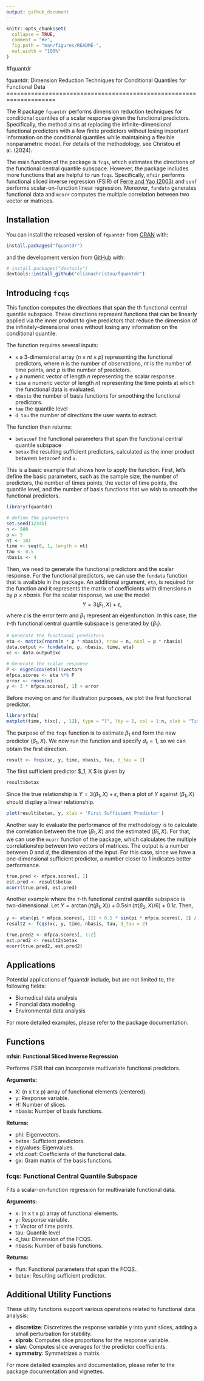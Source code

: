 ```yaml
---
output: github_document
---
```


<!-- README.md is generated from README.Rmd. Please edit that file -->

```r
knitr::opts_chunk$set(
  collapse = TRUE,
  comment = "#>",
  fig.path = "man/figures/README-",
  out.width = "100%"
)
```

#fquantdr

<!-- badges: start -->
<!-- [![Build Status](https://travis-ci.com/elianachristou/fquantdr.svg?branch=master)](https://travis-ci.com/elianachristou/fquantdr) -->
<!-- badges: end -->

fquantdr: Dimension Reduction Techniques for Conditional Quantiles for 
    Functional Data
====================================================================

The R package `fquantdr` performs dimension reduction techniques for conditional quantiles of a scalar response given the functional predictors.  Specifically, the method aims at replacing the infinite-dimensional functional predictors with a few finite predictors without losing important information on the conditional quantiles while maintaining a flexible nonparametric model.  For details of the methodology, see Christou et al.\ (2024).
<!-- [Christou, E., Solea, E., Wang, S., and Song, J. (2024+) Sufficient Dimension Reduction for Conditional Quantiles for Functional Data. *Journal*, volume, pages](link) -->

The main function of the package is `fcqs`, which estimates the directions of the functional central quantile subspace.  However, the package includes more functions that are helpful to run `fcqs`.  Specifically, `mfsir` performs functional sliced inverse regression (FSIR) of [Ferre and Yao (2003)](https://doi.org/10.1080/0233188031000112845) and `sonf` performs scalar-on-function linear regression.  Moreover, `fundata` generates functional data and `mcorr` computes the multiple correlation between two vector or matrices.  

## Installation
You can install the released version of `fquantdr` from [CRAN](https://CRAN.R-project.org) with: 

``` r
install.packages("fquantdr")
```

and the development version from [GitHub](https://github.com/) with:

``` r
# install.packages("devtools")
devtools::install_github("elianachristou/fquantdr")
```

## Introducing `fcqs`

This function computes the directions that span the \eqn{\tau}th functional central quantile subspace. These directions represent functions that can
be linearly applied via the inner product to give predictors that reduce the dimension of the infinitely-dimensional ones without losing any information on the conditional quantile.  

The function requires several inputs:

* `x` a 3-dimensional array ($n \times nt \times p$) representing the functional predictors, where $n$ is the number of observations, $nt$ is the number of time points, and $p$ is the number of predictors.
* `y` a numeric vector of length $n$ representing the scalar response.
* `time` a numeric vector of length $nt$ representing the time points at which the functional data is evaluated.
* `nbasis` the number of basis functions for smoothing the functional predictors.
* `tau` the quantile level 
* `d_tau` the number of directions the user wants to extract. 

The function then returns:

* `betacoef` the functional parameters that span the functional central quantile subspace
* `betax` the resulting sufficient predictors, calculated as the inner product between `betacoef` and `x`.

This is a basic example that shows how to apply the function.  First, let's define the basic parameters, such as the sample size, the number of predictors, the number of times points, the vector of time points, the quantile level, and the number of basis functions that we wish to smooth the functional predictors.    

```r
library(fquantdr)

# define the parameters
set.seed(12345)
n <- 500
p <- 5
nt <- 101
time <- seq(0, 1, length = nt)
tau <- 0.5
nbasis <- 4
```

Then, we need to generate the functional predictors and the scalar response.  For the functional predictors, we can use the `fundata` function that is available in the package.  An additional argument, `eta`, is required for the function and it represents the matrix of coefficients with dimensions $n$ by $p \times nbasis$.  For the scalar response, we use the model $$Y = 3 \langle \beta_1, X \rangle + \epsilon,$$ where $\epsilon$ is the error term and $\beta_1$ represent an eigenfunction.  In this case, the $\tau$-th functional central quantile subspace is generated by $\{\beta_1\}$.  

```r
# Generate the functional predictors
eta <- matrix(rnorm(n * p * nbasis), nrow = n, ncol = p * nbasis)
data.output <- fundata(n, p, nbasis, time, eta)
xc <- data.output$xc

# Generate the scalar response
P <- eigen(cov(eta))$vectors
mfpca.scores <- eta %*% P
error <- rnorm(n)
y <- 3 * mfpca.scores[, 1] + error
```

Before moving on and for illustration purposes, we plot the first functional predictor.

```r
library(fda)
matplot(time, t(xc[, , 1]), type = "l", lty = 1, col = 1:n, xlab = "Time", ylab = "Value", main = paste("Functional Predictor", 1))
```

The purpose of the `fcqs` function is to estimate $\beta_1$ and form the new predictor $\langle \beta_1, X \rangle$.  We now run the function and specify $d_\tau = 1$, so we can obtain the first direction.  

```r
result <- fcqs(xc, y, time, nbasis, tau, d_tau = 1)
```

The first sufficient predictor $\langle \beta_1, X \rangle $ is given by

```r
result$betax
```

Since the true relationship is $Y = 3 \langle \beta_1, X \rangle + \epsilon$, then a plot of $Y$ against $\langle \beta_1, X \rangle$ should display a linear relationship.  

```r
plot(result$betax, y, xlab = 'First Sufficient Predictor')
```

Another way to evaluate the performance of the methodology is to calculate the correlation between the true $\langle \beta_1, X \rangle$ and the estimated $\langle \widehat{\beta}_1, X \rangle$.  For that, we can use the `mcorr` function of the package, which calculates the multiple correlationship between two vectors of matrices.  The output is a number between 0 and $d$, the dimension of the input.  For this case, since we have a one-dimensional sufficient predictor, a number closer to 1 indicates better performance.

```r
true.pred <- mfpca.scores[, 1]
est.pred <- result$betax
mcorr(true.pred, est.pred)
```

Another example where the $\tau$-th functional central quantile subspace is two-dimensional.  Let $Y = \arctan(\pi \langle \beta_1, X \rangle) + 0.5 \sin(\pi \langle \beta_2, X \rangle / 6) + 0.1 \epsilon$.  Then,

```r
y <- atan(pi * mfpca.scores[, 1]) + 0.5 * sin(pi * mfpca.scores[, 2] / 6) + 0.1 * error
result2 <- fcqs(xc, y, time, nbasis, tau, d_tau = 2)

true.pred2 <- mfpca.scores[, 1:2]
est.pred2 <- result2$betax
mcorr(true.pred2, est.pred2)
```




















## Applications
Potential applications of fquantdr include, but are not limited to, the following fields:

* Biomedical data analysis
* Financial data modeling
* Environmental data analysis

For more detailed examples, please refer to the package documentation.

## Functions
__mfsir: Functional Sliced Inverse Regression__

Performs FSIR that can incorporate multivariate functional predictors.

__Arguments:__

* X: (n x t x p) array of functional elements (centered).
* y: Response variable.
* H: Number of slices.
* nbasis: Number of basis functions.

__Returns:__

* phi: Eigenvectors.
* betas: Sufficient predictors.
* eigvalues: Eigenvalues.
* xfd.coef: Coefficients of the functional data.
* gx: Gram matrix of the basis functions.

### fcqs: Functional Central Quantile Subspace
Fits a scalar-on-function regression for multivariate functional data.

__Arguments:__

* x: (n x t x p) array of functional elements.
* y: Response variable.
* t: Vector of time points.
* tau: Quantile level
* d_tau: Dimension of the FCQS.
* nbasis: Number of basis functions.

__Returns:__

* ffun: Functional parameters that span the FCQS..
* betax: Resulting sufficient predictor.

## Additional Utility Functions
These utility functions support various operations related to functional data analysis:

* __discretize__: Discretizes the response variable y into yunit slices, adding a small perturbation for stability.
* __slprob__: Computes slice proportions for the response variable.
* __slav__: Computes slice averages for the predictor coefficients.
* __symmetry__: Symmetrizes a matrix.



For more detailed examples and documentation, please refer to the package documentation and vignettes.

